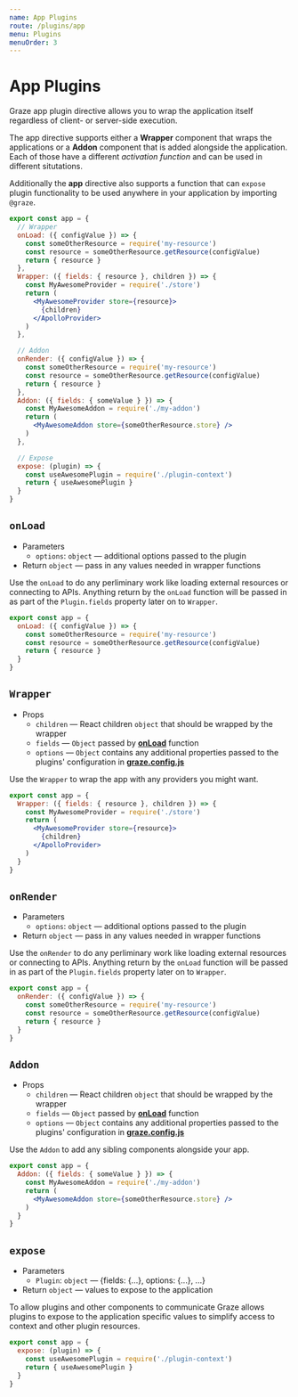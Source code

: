 ```yaml
---
name: App Plugins
route: /plugins/app
menu: Plugins
menuOrder: 3
---
```


# App Plugins

Graze app plugin directive allows you to wrap the application itself regardless of client- or server-side execution.

The app directive supports either a **Wrapper** component that wraps the applications or a **Addon** component that is added alongside the application. Each of those have a different *activation function* and can be used in different situtations.

Additionally the **app** directive also supports a function that can `expose` plugin functionality to be used anywhere in your application by importing `@graze`.

```jsx
export const app = {
  // Wrapper
  onLoad: ({ configValue }) => {
    const someOtherResource = require('my-resource')
    const resource = someOtherResource.getResource(configValue)
    return { resource }
  },
  Wrapper: ({ fields: { resource }, children }) => {
    const MyAwesomeProvider = require('./store')
    return (
      <MyAwesomeProvider store={resource}>
        {children}
      </ApolloProvider>
    )
  },

  // Addon
  onRender: ({ configValue }) => {
    const someOtherResource = require('my-resource')
    const resource = someOtherResource.getResource(configValue)
    return { resource }
  },
  Addon: ({ fields: { someValue } }) => {
    const MyAwesomeAddon = require('./my-addon')
    return (
      <MyAwesomeAddon store={someOtherResource.store} />
    )
  },

  // Expose
  expose: (plugin) => {
    const useAwesomePlugin = require('./plugin-context')
    return { useAwesomePlugin }
  }
}
```


## `onLoad`

- Parameters
  - `options`: `object` — additional options passed to the plugin
- Return `object` — pass in any values needed in wrapper functions

Use the `onLoad` to do any perliminary work like loading external resources or connecting to APIs. Anything return by the `onLoad` function will be passed in as part of the `Plugin.fields` property later on to `Wrapper`.

```jsx
export const app = {
  onLoad: ({ configValue }) => {
    const someOtherResource = require('my-resource')
    const resource = someOtherResource.getResource(configValue)
    return { resource }
  }
}
```

## `Wrapper`

- Props
  - `children` — React children `object` that should be wrapped by the wrapper
  - `fields` — `Object` passed by [**onLoad**](#onload) function
  - `options` — `Object` contains any additional properties passed to the plugins' configuration in [**graze.config.js**](/plugins/#config)

Use the `Wrapper` to wrap the app with any providers you might want.

```jsx
export const app = {
  Wrapper: ({ fields: { resource }, children }) => {
    const MyAwesomeProvider = require('./store')
    return (
      <MyAwesomeProvider store={resource}>
        {children}
      </ApolloProvider>
    )
  }
}
```

## `onRender`

- Parameters
  - `options`: `object` — additional options passed to the plugin
- Return `object` — pass in any values needed in wrapper functions

Use the `onRender` to do any perliminary work like loading external resources or connecting to APIs. Anything return by the `onLoad` function will be passed in as part of the `Plugin.fields` property later on to `Wrapper`.

```jsx
export const app = {
  onRender: ({ configValue }) => {
    const someOtherResource = require('my-resource')
    const resource = someOtherResource.getResource(configValue)
    return { resource }
  }
}
```

## `Addon`

- Props
  - `children` — React children `object` that should be wrapped by the wrapper
  - `fields` — `Object` passed by [**onLoad**](#onload) function
  - `options` — `Object` contains any additional properties passed to the plugins' configuration in [**graze.config.js**](/plugins/#config)

Use the `Addon` to add any sibling components alongside your app.

```jsx
export const app = {
  Addon: ({ fields: { someValue } }) => {
    const MyAwesomeAddon = require('./my-addon')
    return (
      <MyAwesomeAddon store={someOtherResource.store} />
    )
  }
}
```

## `expose`

- Parameters
  - `Plugin`: `object` — {fields: {...}, options: {...}, ...}
- Return `object` — values to expose to the application

To allow plugins and other components to communicate Graze allows plugins to expose to the application specific values to simplify access to context and other plugin resources.


```jsx
export const app = {
  expose: (plugin) => {
    const useAwesomePlugin = require('./plugin-context')
    return { useAwesomePlugin }
  }
}
```


<MyMenus current='/plugins/server' />